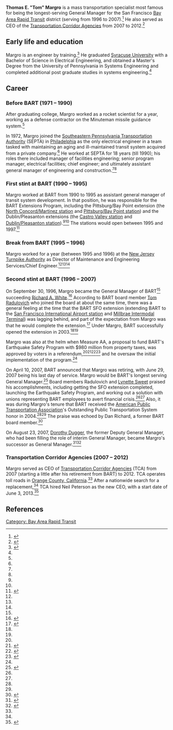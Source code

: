 {{Infobox officeholder
 | name               = Thomas Margro
 | office1            = General Manager of the [[Bay Area Rapid Transit]] system
 | term_start1        = September 30, 1996
 | term_end1          = June 29, 2007
 | predecessor1       = [[Richard A. White]] (1994 – 1996)
 | successor1         = [[Dorothy Dugger]] (2007 – 2011)
}}

'''Thomas E. "Tom" Margro''' is a mass transportation specialist most famous for being the longest-serving General Manager for the San Francisco [[Bay Area Rapid Transit]] district (serving from 1996 to 2007).<ref name=apta-margro-retires>{{cite web|url = http://www.apta.com/passengertransport/Documents/archive_3857.htm|title = Margro to Retire as BART General Manager|date = April 16, 2007|accessdate = August 20, 2017|publisher = American Public Transportation Association}}</ref> He also served as CEO of the [[Transportation Corridor Agencies]] from 2007 to 2012.<ref name=tca-margro-retires>{{cite web|url = http://www.thecapistranodispatch.com/tca-hires-search-firm-for-new-ceo/|title = TCA Hires Search Firm for New CEO|last = Swanson|first = Justin|date = November 20, 2012|accessdate = August 21, 2017|publsiher = The Capistrano Dispatch}}</ref>

== Early life and education ==

Margro is an engineer by training.<ref name=sfgate-margro-retires>{{cite web|url = http://www.sfgate.com/bayarea/article/BAY-AREA-Head-of-BART-plans-to-resign-2603516.php|title = BAY AREA / Head of BART plans to resign|last = Gordon|first = Rachel|date = April 11, 2007|accessdate = August 21, 2017|publisher = ''[[San Francisco Chronicle]]''}}</ref> He graduated [[Syracuse University]] with a Bachelor of Science in Electrical Engineering, and obtained a Master's Degree from the University of Pennsylvania in Systems Engineering and completed additional post graduate studies in systems engineering.<ref name=bart-margro-retires/>

== Career ==

=== Before BART (1971 – 1990) ===

After graduating college, Margro worked as a rocket scientist for a year, working as a defense contractor on the Minuteman missile guidance system.<ref name=ebt-sunset/>

In 1972, Margro joined the [[Southeastern Pennsylvania Transportation Authority]] (SEPTA) in [[Philadelphia]] as the only electrical engineer in a team tasked with maintaining an aging and ill-maintained transit system acquired from a private company.<ref name=ebt-sunset/> He worked at SEPTA for 18 years (till 1990); his roles there included manager of facilities engineering; senior program manager, electrical facilities; chief engineer; and ultimately assistant general manager of engineering and construction.<ref name=bart-margro-retires/><ref name=apta-margro-retires/>

=== First stint at BART (1990 – 1995) ===

Margro worked at BART from 1990 to 1995 as assistant general manager of transit system development. In that position, he was responsible for the BART Extensions Program, including the Pittsburg/Bay Point extension (the [[North Concord/Martinez station]] and [[Pittsburg/Bay Point station]]) and the Dublin/Pleasanton extensions (the [[Castro Valley station]] and [[Dublin/Pleasanton station]]).<ref name=ebt-margro-retires/><ref name=apta-margro-retires/> The stations would open between 1995 and 1997.<ref name=bart-40-years>{{cite web|url = https://www.bart.gov/sites/default/files/40thFactsheet_v1.pdf|title = Forty BART Achievements Over the Years|accessdate = June 14, 2017|publisher = Bay Area Rapid Transit}}</ref>

=== Break from BART (1995 – 1996) ===

Margro worked for a year (between 1995 and 1996) at the [[New Jersey Turnpike Authority]] as Director of Maintenance and Engineering Services/Chief Engineer.<ref name=ebt-sunset/><ref name=bart-margro-retires/><ref name=apta-margro-retires/>

=== Second stint at BART (1996 – 2007) ===

On September 30, 1996, Margro became the General Manager of BART<ref name=apta-margro-retires/> succeeding [[Richard A. White]].<ref name=bart-dugger-becomes-gm>{{cite web|url = http://www.bart.gov/news/articles/2007/newsx20070823|title = BART Board makes history, picks first female to lead agency. Board promotes Dorothy Dugger to General Manager|date = August 23, 2007|accessdate = August 20, 2017|publisher = [[Bay Area Rapid Transit]]}}</ref> According to BART board member [[Tom Radulovich]] who joined the board at about the same time, there was a general feeling at the time that the BART SFO extension (extending BART to the [[San Francisco International Airport station]] and [[Millbrae Intermodal Terminal]]) was lagging behind, and part of the expectation from Margro was that he would complete the extension.<ref name=ebt-margro-retires>{{cite web|url = http://www.eastbaytimes.com/2007/04/10/bart-gm-to-retire/|title = BART general manager to retire|publisher = East Bay Times|date = April 10, 2007|accessdate = August 21, 2017|publisher = East Bay Times}}</ref> Under Margro, BART successfully opened the extension in 2003.<ref name=bart-40-years/><ref name=ebt-margro-retires/>

Margro was also at the helm when Measure AA, a proposal to fund BART's Earthquake Safety Program with $980 million from property taxes, was approved by voters in a referendum,<ref name=bart-40-years/><ref name=bart-eqs>{{cite web|url = http://www.bart.gov/about/projects/eqs|title = Earthquake Safety Program|publisher = Bay Area Rapid Transit|accessdate = June 18, 2017}}</ref><ref name=prop-aa>{{cite web|url = http://www.smartvoter.org/2004/11/02/ca/sf/meas/AA/|title = Proposition AA. BART Earthquake Safety Bond. San Francisco Bay Area Rapid Transit District|date = November 2, 2004|accessdate = June 18, 2017}}</ref><ref name=measure-aa-podcast>{{cite web|url = https://www.bart.gov/news/articles/2016/news20160929|title = Podcast: Bond money pays off with improved earthquake safety|date = September 29, 2016|accessdate = June 18, 2017}}</ref> and he oversaw the initial implementation of the program.<ref name=sfgate-margro-retires/>

On April 10, 2007, BART announced that Margro was retiring, with June 29, 2007 being his last day of service. Margro would be BART's longest serving General Manager.<ref name=bart-margro-retires>{{cite web|url = http://www.bart.gov/news/articles/2007/news20070411|title = BART General Manager announces resignation|date = April 10, 2007|accessdate = August 21, 2017|publisher = [[Bay Area Rapid Transit]]}}</ref> Board members Radulovich and [[Lynette Sweet]] praised his accomplishments, including getting the SFO extension completed, launching the Earthquake Safety Program, and working out a solution with unions representing BART employees to avert financial crisis.<ref name=ebt-margro-retires/><ref name=apta-margro-retires/> Also, it was during Margro's tenure that BART received the [[American Public Transportation Association]]'s Outstanding Public Transportation System honor in 2004.<ref name=apta-margro-retires/><ref name=bart-margro-retires/> The praise was echoed by Dan Richard, a former BART board member.<ref name=ebt-sunset>{{Cite web|url = http://www.eastbaytimes.com/2007/07/02/after-11-years-bart-chief-rides-into-sunset/|title = After 11 years, BART chief rides into sunset|last = Cuff|first = Dennis|date = July 2, 2007|accessdate = August 21, 2017|publisher = ''East Bay Times''}}</ref>

On August 23, 2007, [[Dorothy Dugger]], the former Deputy General Manager, who had been filling the role of interim General Manager, became Margro's successor as General Manager.<ref name=sfgate-dugger-becomes-gm>{{cite web|url = http://www.sfgate.com/bayarea/article/Dorothy-Dugger-named-new-head-of-BART-vote-2508338.php|title = Dorothy Dugger named new head of BART - vote challenged as tainted|date = August 23, 2007|accessdate = August 20, 2017|publisher = ''[[San Francisco Chronicle]]''}}</ref><ref name=mercurynews-dugger-becomes-gm>{{cite web|url = http://www.mercurynews.com/2007/08/23/bart-appoints-first-female-general-manager/|title = Bart appoints first female general manager|publisher = Mercury News|date = August 23, 2007|accessdate = July 27, 2017}}</ref>

=== Transportation Corridor Agencies (2007 – 2012) ===

Margro served as CEO of [[Transportation Corridor Agencies]] (TCA) from 2007 (starting a little after his retirement from BART) to 2012. TCA operates toll roads in [[Orange County, California]].<ref name=tca-margro-retires/> After a nationwide search for a replacement,<ref name=tca-margro-retires/> TCA hired Neil Peterson as the new CEO, with a start date of June 3, 2013.<ref>{{cite web|url = http://www.thetollroads.com/sites/default/files/pdf/investor/FE_FY14_budget_narrative.pdf|title = Resolution No. F2013-06|accessdate = August 21, 2017|publisher = [[Transportation Corridor Agencies]]}}</ref>

== References ==

{{reflist|30em}}

{{Bay Area Rapid Transit}}

[[Category: Bay Area Rapid Transit]]
